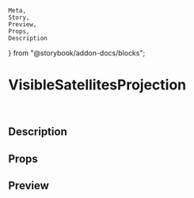 	Meta,
	Story,
	Preview,
	Props,
	Description
} from "@storybook/addon-docs/blocks";

<Meta title="Demos|VisibleSatellitesProjection" component={VisibleSatellitesProjection} />

# VisibleSatellitesProjection

<br />

## Description

<Description of={VisibleSatellitesProjection} />

## Props

<Props of={VisibleSatellitesProjection} />

## Preview

<Preview>
	<Story name="default">
		<VisibleSatellitesProjection
			lat="32.9713669"
			lng="-80.0186873"
			tles={sampleTLES}
			style={ {height: "100vh", width: "100vw"} }
		/>
	</Story>
</Preview>
